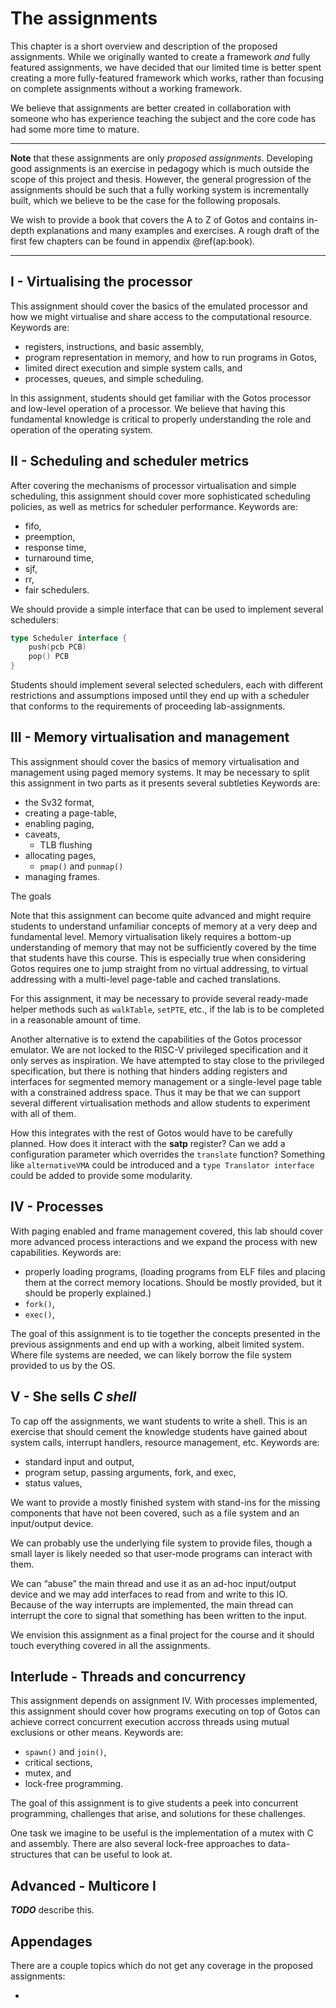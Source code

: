 # The assignments

This chapter is a short overview and description of the proposed assignments.
While we originally wanted to create a framework *and* fully featured assignments, we have decided that our limited time is better spent creating a more fully-featured framework which works, rather than focusing on complete assignments without a working framework.

We believe that assignments are better created in collaboration with someone who has experience teaching the subject and the core code has had some more time to mature.


---

**Note** that these assignments are only *proposed assignments*.
Developing good assignments is an exercise in pedagogy which is much outside the scope of this project and thesis.
However, the general progression of the assignments should be such that a fully working system is incrementally built, which we believe to be the case for the following proposals.

We wish to provide a book that covers the A to Z of Gotos and contains in-depth explanations and many examples and exercises.
A rough draft of the first few chapters can be found in appendix \@ref(ap:book).

---

## I - Virtualising the processor {#sec:assignment-i}

This assignment should cover the basics of the emulated processor and how we might virtualise and share access to the computational resource.
Keywords are:

- registers, instructions, and basic assembly,
- program representation in memory, and how to run programs in Gotos,
- limited direct execution and simple system calls, and
- processes, queues, and simple scheduling.

In this assignment, students should get familiar with the Gotos processor and low-level operation of a processor.
We believe that having this fundamental knowledge is critical to properly understanding the role and operation of the operating system.

## II - Scheduling and scheduler metrics {#sec:assignment-ii}

After covering the mechanisms of processor virtualisation and simple scheduling, this assignment should cover more sophisticated scheduling policies, as well as metrics for scheduler performance.
Keywords are:

- fifo,
- preemption,
- response time,
- turnaround time,
- sjf,
- rr,
- fair schedulers.

We should provide a simple interface that can be used to implement several schedulers:

```.go
type Scheduler interface {
    push(pcb PCB)
    pop() PCB
}
```

Students should implement several selected schedulers, each with different restrictions and assumptions imposed until they end up with a scheduler that conforms to the requirements of proceeding lab-assignments.

## III - Memory virtualisation and management {#sec:assignment-iii}

This assignment should cover the basics of memory virtualisation and management using paged memory systems.
It may be necessary to split this assignment in two parts as it presents several subtleties 
Keywords are:

- the Sv32 format,
- creating a page-table,
- enabling paging,
- caveats,
    - TLB flushing
- allocating pages,
    - `pmap()` and `punmap()`
- managing frames.

The goals

Note that this assignment can become quite advanced and might require students to understand unfamiliar concepts of memory at a very deep and fundamental level.
Memory virtualisation likely requires a bottom-up understanding of memory that may not be sufficiently covered by the time that students have this course.
This is especially true when considering Gotos requires one to jump straight from no virtual addressing, to virtual addressing with a multi-level page-table and cached translations.

For this assignment, it may be necessary to provide several ready-made helper methods such as `walkTable`, `setPTE`, etc., if the lab is to be completed in a reasonable amount of time.

Another alternative is to extend the capabilities of the Gotos processor emulator.
We are not locked to the RISC-V privileged specification and it only serves as inspiration.
We have attempted to stay close to the privileged specification, but there is nothing that hinders adding registers and interfaces for segmented memory management or a single-level page table with a constrained address space.
Thus it may be that we can support several different virtualisation methods and allow students to experiment with all of them.

How this integrates with the rest of Gotos would have to be carefully planned.
How does it interact with the **satp** register?
Can we add a configuration parameter which overrides the `translate` function? Something like `alternativeVMA` could be introduced and a `type Translator interface` could be added to provide some modularity.

## IV - Processes {#sec:assignment-iv}

With paging enabled and frame management covered, this lab should cover more advanced process interactions and we expand the process with new capabilities.
Keywords are:

- properly loading programs, (loading programs from ELF files and placing them at the correct memory locations. Should be mostly provided, but it should be properly explained.)
- `fork()`,
- `exec()`,

The goal of this assignment is to tie together the concepts presented in the previous assignments and end up with a working, albeit limited system.
Where file systems are needed, we can likely borrow the file system provided to us by the OS.

## V - She sells *C shell*

To cap off the assignments, we want students to write a shell.
This is an exercise that should cement the knowledge students have gained about system calls, interrupt handlers, resource management, etc.
Keywords are:

- standard input and output,
- program setup, passing arguments, fork, and exec,
- status values,

We want to provide a mostly finished system with stand-ins for the missing components that have not been covered, such as a file system and an input/output device.

We can probably use the underlying file system to provide files, though a small layer is likely needed so that user-mode programs can interact with them.

We can "abuse" the main thread and use it as an ad-hoc input/output device and we may add interfaces to read from and write to this IO.
Because of the way interrupts are implemented, the main thread can interrupt the core to signal that something has been written to the input.

We envision this assignment as a final project for the course and it should touch everything covered in all the assignments.

## Interlude - Threads and concurrency

This assignment depends on assignment IV.
With processes implemented, this assignment should cover how programs executing on top of Gotos can achieve correct concurrent execution accross threads using mutual exclusions or other means.
Keywords are:

- `spawn()` and `join()`,
- critical sections,
- mutex, and
- lock-free programming.

The goal of this assignment is to give students a peek into concurrent programming, challenges that arise, and solutions for these challenges.

One task we imagine to be useful is the implementation of a mutex with C and assembly.
There are also several lock-free approaches to data-structures that can be useful to look at.

## Advanced - Multicore I

***TODO*** describe this.

## Appendages

There are a couple topics which do not get any coverage in the proposed assignments:

- 
